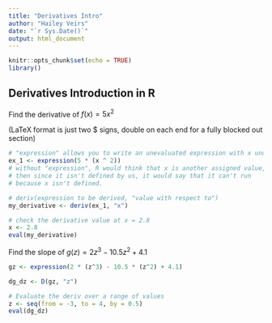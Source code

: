 ```yaml
---
title: "Derivatives Intro"
author: "Hailey Veirs"
date: "`r Sys.Date()`"
output: html_document
---
```


```r
knitr::opts_chunk$set(echo = TRUE)
library()

```

## Derivatives Introduction in R

Find the derivative of $f(x) = 5x^2$

(LaTeX format is just two $ signs, double on each end for a fully blocked out section)

```r
# "expression" allows you to write an unevaluated expression with x undefined
ex_1 <- expression(5 * (x ^ 2))
# without "expression", R would think that x is another assigned value, 
# then since it isn't defined by us, it would say that it can't run 
# because x isn't defined.

# deriv(expression to be derived, "value with respect to")
my_derivative <- deriv(ex_1, "x")

# check the derivative value at x = 2.8
x <- 2.8
eval(my_derivative)
```

Find the slope of $g(z) = 2z^3-10.5z^2+4.1$

```r
gz <- expression(2 * (z^3) - 10.5 * (z^2) + 4.1)

dg_dz <- D(gz, "z")

# Evaluate the deriv over a range of values
z <- seq(from = -3, to = 4, by = 0.5)
eval(dg_dz)
```

